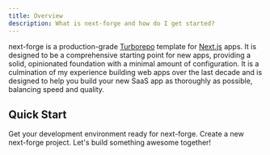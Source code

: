 ```yaml
---
title: Overview
description: What is next-forge and how do I get started?
---
```


next-forge is a production-grade [Turborepo](https://turbo.build/repo) template for [Next.js](https://nextjs.org/) apps. It is designed to be a comprehensive starting point for new apps, providing a solid, opinionated foundation with a minimal amount of configuration. It is a culmination of my experience building web apps over the last decade and is designed to help you build your new SaaS app as thoroughly as possible, balancing speed and quality.

## Quick Start

<Card title="Prerequisites" icon="layer-group" href="/setup/prerequisites" horizontal>
  Get your development environment ready for next-forge.
</Card>

<Card title="Installation" icon="terminal" href="/setup/installation" horizontal>
  Create a new next-forge project.
</Card>

<Card title="Recipes" icon="book" href="/recipes" horizontal>
  Let's build something awesome together!
</Card>
